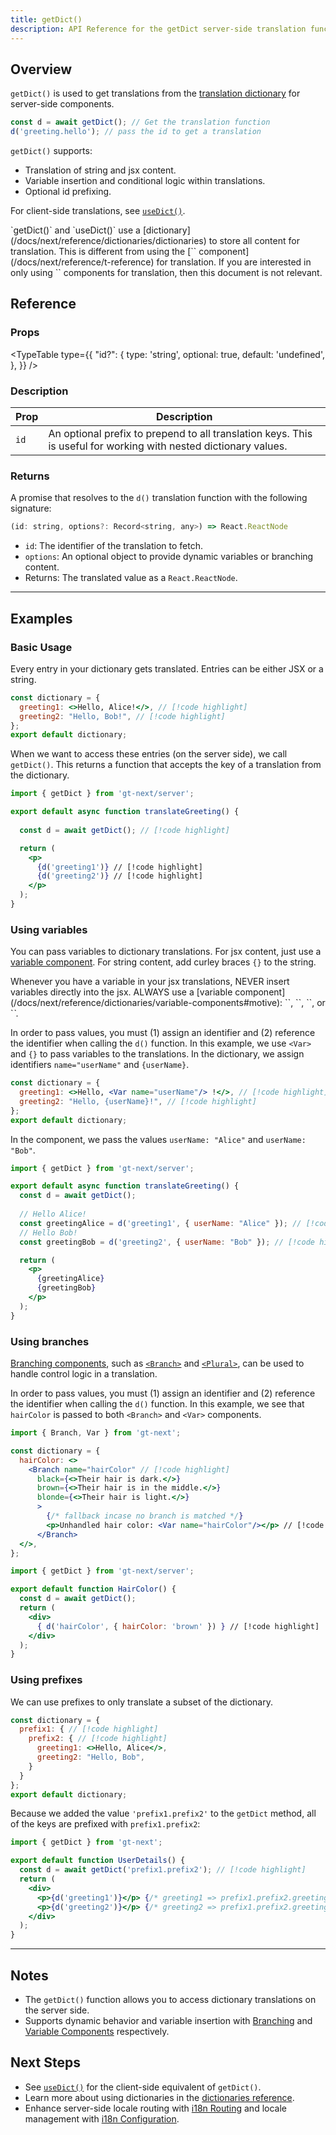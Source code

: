 ```yaml
---
title: getDict()
description: API Reference for the getDict server-side translation function
---
```


## Overview

`getDict()` is used to get translations from the [translation dictionary](/docs/next/reference/dictionaries/dictionaries) for server-side components.

```jsx
const d = await getDict(); // Get the translation function
d('greeting.hello'); // pass the id to get a translation
```

`getDict()` supports:
  * Translation of string and jsx content.
  * Variable insertion and conditional logic within translations.
  * Optional id prefixing.

For client-side translations, see [`useDict()`](/docs/next/api/dictionary/useDict).

<Callout>
  `getDict()` and `useDict()` use a [dictionary](/docs/next/reference/dictionaries/dictionaries) to store all content for translation.
  This is different from using the [`<T>` component](/docs/next/reference/t-reference) for translation.
  If you are interested in only using `<T>` components for translation, then this document is not relevant.
</Callout>

## Reference

### Props

<TypeTable
  type={{
    "id?": {
        type: 'string',
        optional: true,
        default: 'undefined',
    },
  }}
/>

### Description
| Prop | Description |
| ---- | ----------- |
| `id` | An optional prefix to prepend to all translation keys. This is useful for working with nested dictionary values. |

### Returns

A promise that resolves to the `d()` translation function with the following signature:

```jsx
(id: string, options?: Record<string, any>) => React.ReactNode
```
* `id`: The identifier of the translation to fetch.
* `options`: An optional object to provide dynamic variables or branching content.
* Returns: The translated value as a `React.ReactNode`.

---

## Examples

### Basic Usage
Every entry in your dictionary gets translated.
Entries can be either JSX or a string.

```jsx title="dictionary.jsx" copy
const dictionary = {
  greeting1: <>Hello, Alice!</>, // [!code highlight]
  greeting2: "Hello, Bob!", // [!code highlight]
};
export default dictionary;
```

When we want to access these entries (on the server side), we call `getDict()`.
This returns a function that accepts the key of a translation from the dictionary.

```jsx title="translateGreeting.jsx" copy
import { getDict } from 'gt-next/server';

export default async function translateGreeting() {
  
  const d = await getDict(); // [!code highlight]

  return (
    <p>
      {d('greeting1')} // [!code highlight]
      {d('greeting2')} // [!code highlight]
    </p>
  );
}
```

### Using variables

You can pass variables to dictionary translations.
For jsx content, just use a [variable component](/docs/next/reference/dictionaries/variable-components).
For string content, add curley braces `{}` to the string.

<Callout type="error">
  Whenever you have a variable in your jsx translations,
  NEVER insert variables directly into the jsx.
  ALWAYS use a [variable component](/docs/next/reference/dictionaries/variable-components#motive):
  `<Currency>`, `<DateTime>`, `<Num>`, or `<Var>`.
</Callout>

In order to pass values, you must (1) assign an identifier and (2) reference the identifier when calling the `d()` function.
In this example, we use `<Var>` and `{}` to pass variables to the translations.
In the dictionary, we assign identifiers `name="userName"` and `{userName}`.

```jsx title="dictionary.jsx" copy
const dictionary = {
  greeting1: <>Hello, <Var name="userName"/> !</>, // [!code highlight]
  greeting2: "Hello, {userName}!", // [!code highlight]
};
export default dictionary;
```
In the component, we pass the values `userName: "Alice"` and `userName: "Bob"`.

```jsx title="src/server/translateGreeting.jsx" copy
import { getDict } from 'gt-next/server';

export default async function translateGreeting() {
  const d = await getDict();
  
  // Hello Alice!
  const greetingAlice = d('greeting1', { userName: "Alice" }); // [!code highlight]
  // Hello Bob!
  const greetingBob = d('greeting2', { userName: "Bob" }); // [!code highlight]

  return (
    <p>
      {greetingAlice}
      {greetingBob}
    </p>
  );
}
```
### Using branches
[Branching components](/docs/next/reference/dictionaries/branching-components), such as [`<Branch>`](/docs/next/api/components/branch) and [`<Plural>`](/docs/next/api/components/plural),
can be used to handle control logic in a translation.

In order to pass values, you must (1) assign an identifier and (2) reference the identifier when calling the `d()` function.
In this example, we see that `hairColor` is passed to both `<Branch>` and `<Var>` components.
```jsx title="dictionary.jsx" copy
import { Branch, Var } from 'gt-next';

const dictionary = {
  hairColor: <>
    <Branch name="hairColor" // [!code highlight]
      black={<>Their hair is dark.</>}
      brown={<>Their hair is in the middle.</>}
      blonde={<>Their hair is light.</>}
      >
        {/* fallback incase no branch is matched */}
        <p>Unhandled hair color: <Var name="hairColor"/></p> // [!code highlight]
      </Branch>
  </>,
};
```

```jsx title="HairColor.jsx" copy
import { getDict } from 'gt-next/server';

export default function HairColor() {
  const d = await getDict();
  return (
    <div>
      { d('hairColor', { hairColor: 'brown' }) } // [!code highlight]
    </div>
  );
}
```

### Using prefixes
We can use prefixes to only translate a subset of the dictionary.
```jsx  title="dictionary.jsx" copy
const dictionary = {
  prefix1: { // [!code highlight]
    prefix2: { // [!code highlight]
      greeting1: <>Hello, Alice</>,
      greeting2: "Hello, Bob",
    }
  }
};
export default dictionary;
```
Because we added the value `'prefix1.prefix2'` to the `getDict` method, all of the keys are prefixed with `prefix1.prefix2`:
```jsx title="UserDetails.jsx" copy
import { getDict } from 'gt-next';

export default function UserDetails() {
  const d = await getDict('prefix1.prefix2'); // [!code highlight]
  return (
    <div>
      <p>{d('greeting1')}</p> {/* greeting1 => prefix1.prefix2.greeting1 */} // [!code highlight]
      <p>{d('greeting2')}</p> {/* greeting2 => prefix1.prefix2.greeting2 */} // [!code highlight]
    </div>
  );
}
```
---

## Notes
 * The `getDict()` function allows you to access dictionary translations on the server side.
 * Supports dynamic behavior and variable insertion with [Branching](/docs/next/reference/template-dictionaries/branching-components) and [Variable Components](/docs/next/reference/template-dictionaries/variable-components) respectively.

## Next Steps
 * See [`useDict()`](/docs/next/api/dictionary/useDict) for the client-side equivalent of `getDict()`.
 * Learn more about using dictionaries in the [dictionaries reference](/docs/next/reference/dictionaries/dictionaries).
 * Enhance server-side locale routing with [i18n Routing](/docs/next/guides/i18n-routing) and locale management with [i18n Configuration](/docs/next/reference/i18n-configuration).